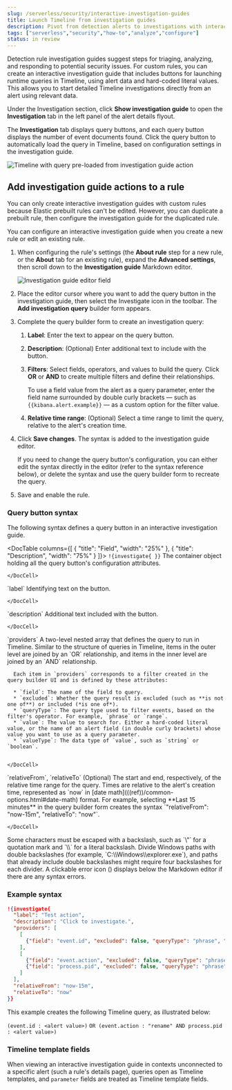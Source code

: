 ```yaml
---
slug: /serverless/security/interactive-investigation-guides
title: Launch Timeline from investigation guides
description: Pivot from detection alerts to investigations with interactive investigation guide actions.
tags: ["serverless","security","how-to","analyze","configure"]
status: in review
---
```


<DocBadge template="technical preview" />
<div id="interactive-investigation-guides"></div>

Detection rule investigation guides suggest steps for triaging, analyzing, and responding to potential security issues. For custom rules, you can create an interactive investigation guide that includes buttons for launching runtime queries in <DocLink slug="/serverless/security/timelines-ui">Timeline</DocLink>, using alert data and hard-coded literal values. This allows you to start detailed Timeline investigations directly from an alert using relevant data. 

<DocImage size="l" url="../images/interactive-investigation-guides/-detections-ig-alert-flyout.png" alt="Alert details flyout with interactive investigation guide" />

Under the Investigation section, click **Show investigation guide** to open the **Investigation** tab in the left panel of the alert details flyout. 

<DocImage size="xl" url="../images/interactive-investigation-guides/-detections-ig-alert-flyout-invest-tab.png" alt="Alert details flyout with interactive investigation guide" />

The **Investigation** tab displays query buttons, and each query button displays the number of event documents found. Click the query button to automatically load the query in Timeline, based on configuration settings in the investigation guide.

![Timeline with query pre-loaded from investigation guide action](../images/interactive-investigation-guides/-detections-ig-timeline.png)

<div id="add-ig-actions-rule"></div>

## Add investigation guide actions to a rule

<DocCallOut title="Note">
You can only create interactive investigation guides with custom rules because Elastic prebuilt rules can't be edited. However, you can duplicate a prebuilt rule, then configure the investigation guide for the duplicated rule.
</DocCallOut>

You can configure an interactive investigation guide when you <DocLink slug="/serverless/security/rules-create">create a new rule</DocLink> or <DocLink slug="/serverless/security/rules-ui-management" section="modify-existing-rules-settings">edit an existing rule</DocLink>. 

1. When configuring the rule's settings (the **About rule** step for a new rule, or the **About** tab for an existing rule), expand the **Advanced settings**, then scroll down to the **Investigation guide** Markdown editor.

    ![Investigation guide editor field](../images/interactive-investigation-guides/-detections-ig-investigation-guide-editor.png)

1. Place the editor cursor where you want to add the query button in the investigation guide, then select the Investigate icon in the toolbar. The **Add investigation query** builder form appears.

    <DocImage size="xl" url="../images/interactive-investigation-guides/-detections-ig-investigation-query-builder.png" alt="Add investigation guide UI" />

1. Complete the query builder form to create an investigation query:
    1. **Label**: Enter the text to appear on the query button.
    1. **Description**: (Optional) Enter additional text to include with the button.
    1. **Filters**: Select fields, operators, and values to build the query. Click **OR** or **AND** to create multiple filters and define their relationships.

        To use a field value from the alert as a query parameter, enter the field name surrounded by double curly brackets — such as `{{kibana.alert.example}}` — as a custom option for the filter value.

        <DocImage size="xl" url="../images/interactive-investigation-guides/-detections-ig-filters-field-custom-value.png" alt="Add investigation guide UI" />

    1. **Relative time range**: (Optional) Select a time range to limit the query, relative to the alert's creation time.

1. Click **Save changes**. The syntax is added to the investigation guide editor.

    <DocCallOut title="Note">
    If you need to change the query button's configuration, you can either edit the syntax directly in the editor (refer to the <DocLink slug="/serverless/security/interactive-investigation-guides" section="query-button-syntax">syntax reference</DocLink> below), or delete the syntax and use the query builder form to recreate the query.
    </DocCallOut>

1. Save and enable the rule.

<div id="query-button-syntax"></div>

### Query button syntax

The following syntax defines a query button in an interactive investigation guide.

<DocTable columns={[
  {
    "title": "Field",
    "width": "25%"
  },
  {
    "title": "Description",
    "width": "75%"
  }
]}>
  <DocRow>
    <DocCell>`!{investigate{ }}`</DocCell>
    <DocCell>
      The container object holding all the query button's configuration attributes.
      
    </DocCell>
  </DocRow>
  <DocRow>
    <DocCell>`label`</DocCell>
    <DocCell>
      Identifying text on the button.
      
    </DocCell>
  </DocRow>
  <DocRow>
    <DocCell>`description`</DocCell>
    <DocCell>
      Additional text included with the button.
      
    </DocCell>
  </DocRow>
  <DocRow>
    <DocCell>`providers`</DocCell>
    <DocCell>
      A two-level nested array that defines the query to run in Timeline. Similar to the structure of queries in Timeline, items in the outer level are joined by an `OR` relationship, and items in the inner level are joined by an `AND` relationship.
      
      Each item in `providers` corresponds to a filter created in the query builder UI and is defined by these attributes:
      
      * `field`: The name of the field to query.
      * `excluded`: Whether the query result is excluded (such as **is not one of**) or included (*is one of*).
      * `queryType`: The query type used to filter events, based on the filter's operator. For example, `phrase` or `range`.
      * `value`: The value to search for. Either a hard-coded literal value, or the name of an alert field (in double curly brackets) whose value you want to use as a query parameter.
      * `valueType`: The data type of `value`, such as `string` or `boolean`.

      
    </DocCell>
  </DocRow>
  <DocRow>
    <DocCell>`relativeFrom`, `relativeTo`</DocCell>
    <DocCell>
      (Optional) The start and end, respectively, of the relative time range for the query. Times are relative to the alert's creation time, represented as `now` in [date math](((ref))/common-options.html#date-math) format. For example, selecting **Last 15 minutes** in the query builder form creates the syntax `"relativeFrom": "now-15m", "relativeTo": "now"`.
      
    </DocCell>
  </DocRow>
</DocTable>

<DocCallOut title="Note">
Some characters must be escaped with a backslash, such as `\"` for a quotation mark and `\\` for a literal backslash. Divide Windows paths with double backslashes (for example, `C:\\Windows\\explorer.exe`), and paths that already include double backslashes might require four backslashes for each divider. A clickable error icon (<DocIcon type="error" title="Error" />) displays below the Markdown editor if there are any syntax errors.
</DocCallOut>

### Example syntax

```json
!{investigate{
  "label": "Test action",
  "description": "Click to investigate.",
  "providers": [
    [
      {"field": "event.id", "excluded": false, "queryType": "phrase", "value": "{{event.id}}", "valueType": "string"}
    ],
    [
      {"field": "event.action", "excluded": false, "queryType": "phrase", "value": "rename", "valueType": "string"},
      {"field": "process.pid", "excluded": false, "queryType": "phrase", "value": "{{process.pid}}", "valueType": "string"}
    ]
  ],
  "relativeFrom": "now-15m",
  "relativeTo": "now"
}}
```

This example creates the following Timeline query, as illustrated below:

`(event.id : <alert value>)`
`OR (event.action : "rename" AND process.pid : <alert value>)`

<DocImage size="xl" url="../images/interactive-investigation-guides/-detections-ig-timeline-query.png" alt="Timeline query" />

### Timeline template fields

When viewing an interactive investigation guide in contexts unconnected to a specific alert (such a rule's details page), queries open as <DocLink slug="/serverless/security/timeline-templates-ui">Timeline templates</DocLink>, and `parameter` fields are treated as Timeline template fields.

<DocImage size="l" url="../images/interactive-investigation-guides/-detections-ig-timeline-template-fields.png" alt="Timeline template" />

